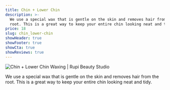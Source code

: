 ```yaml
---
title: Chin + Lower Chin
description: >-
  We use a special wax that is gentle on the skin and removes hair from the
  root. This is a great way to keep your entire chin looking neat and tidy.
price: 18
slug: chin_lower-chin
showHeader: true
showFooter: true
showCta: true
showReviews: true
---
```


![Chin + Lower Chin Waxing | Rupi Beauty Studio](/uploads/services/wax-sheet.webp 'Chin + Lower Chin Waxing  | Rupi Beauty Studio')

We use a special wax that is gentle on the skin and removes hair from the root. This is a great way to keep your entire chin looking neat and tidy.

